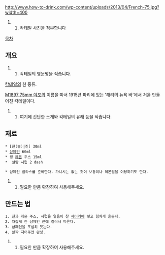 http://www.how-to-drink.com/wp-content/uploads/2013/04/French-75.jpg?width=400
## 칵테일 사진을 첨부합니다
[[목차]]
== 개요 ==
## 칵테일의 영문명을 적습니다.
[[칵테일]]의 한 종류.

[[M1897 75mm 야포]]의 이름을 따서 1915년 파리에 있는 '해리의 뉴욕 바'에서 처음 만들어진 칵테일이다. 

## 여기에 간단한 소개와 칵테일의 유래 등을 적습니다.
== 재료 ==
 * [진(술)|진] 30ml
 * [[샴페인]] 60ml
 * 생 [[레몬]] 주스 15ml
 *  설탕 시럽 2 dash

 * 샴페인 글라스를 준비한다. 가니시는 없는 것이 보통이나 레몬필을 이용하기도 한다.
## 필요한 만큼 확장하여 사용해주세요.
== 만드는 법 ==
 1. 진과 레몬 주스, 시럽을 얼음이 찬 [[셰이커]]에 넣고 힘차게 흔든다.
 2. 차갑게 한 샴페인 잔에 걸러서 따른다.
 3. 샴페인을 조심히 붓는다.
 4. 살짝 저어주면 완성.
## 필요한 만큼 확장하여 사용해주세요.
